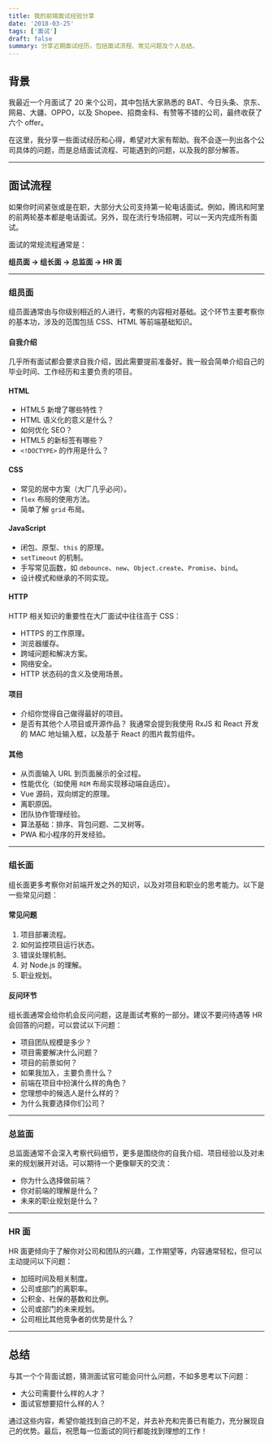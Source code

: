 ```yaml
---
title: 我的前端面试经验分享
date: '2018-03-25'
tags: ['面试']
draft: false
summary: 分享近期面试经历，包括面试流程、常见问题及个人总结。
---
```


## 背景

我最近一个月面试了 20 来个公司，其中包括大家熟悉的 BAT、今日头条、京东、网易、大疆、OPPO，以及 Shopee、招商金科、有赞等不错的公司，最终收获了六个 offer。

在这里，我分享一些面试经历和心得，希望对大家有帮助。我不会逐一列出各个公司具体的问题，而是总结面试流程、可能遇到的问题，以及我的部分解答。

---

## 面试流程

如果你时间紧张或是在职，大部分大公司支持第一轮电话面试。例如，腾讯和阿里的前两轮基本都是电话面试。另外，现在流行专场招聘，可以一天内完成所有面试。

面试的常规流程通常是：

**组员面 → 组长面 → 总监面 → HR 面**

---

### 组员面

组员面通常由与你级别相近的人进行，考察的内容相对基础。这个环节主要考察你的基本功，涉及的范围包括 CSS、HTML 等前端基础知识。

#### 自我介绍
几乎所有面试都会要求自我介绍，因此需要提前准备好。我一般会简单介绍自己的毕业时间、工作经历和主要负责的项目。

#### HTML
- HTML5 新增了哪些特性？
- HTML 语义化的意义是什么？
- 如何优化 SEO？
- HTML5 的新标签有哪些？
- `<!DOCTYPE>` 的作用是什么？

#### CSS
- 常见的居中方案（大厂几乎必问）。
- `flex` 布局的使用方法。
- 简单了解 `grid` 布局。

#### JavaScript
- 闭包、原型、`this` 的原理。
- `setTimeout` 的机制。
- 手写常见函数，如 `debounce`、`new`、`Object.create`、`Promise`、`bind`。
- 设计模式和继承的不同实现。

#### HTTP
HTTP 相关知识的重要性在大厂面试中往往高于 CSS：
- HTTPS 的工作原理。
- 浏览器缓存。
- 跨域问题和解决方案。
- 网络安全。
- HTTP 状态码的含义及使用场景。

#### 项目
- 介绍你觉得自己做得最好的项目。
- 是否有其他个人项目或开源作品？
  我通常会提到我使用 RxJS 和 React 开发的 MAC 地址输入框，以及基于 React 的图片裁剪组件。

#### 其他
- 从页面输入 URL 到页面展示的全过程。
- 性能优化（如使用 `REM` 布局实现移动端自适应）。
- Vue 源码，双向绑定的原理。
- 离职原因。
- 团队协作管理经验。
- 算法基础：排序、背包问题、二叉树等。
- PWA 和小程序的开发经验。

---

### 组长面

组长面更多考察你对前端开发之外的知识，以及对项目和职业的思考能力。以下是一些常见问题：

#### 常见问题
1. 项目部署流程。
2. 如何监控项目运行状态。
3. 错误处理机制。
4. 对 Node.js 的理解。
5. 职业规划。

#### 反问环节
组长面通常会给你机会反问问题，这是面试考察的一部分。建议不要问待遇等 HR 会回答的问题，可以尝试以下问题：
- 项目团队规模是多少？
- 项目需要解决什么问题？
- 项目的前景如何？
- 如果我加入，主要负责什么？
- 前端在项目中扮演什么样的角色？
- 您理想中的候选人是什么样的？
- 为什么我要选择你们公司？

---

### 总监面

总监面通常不会深入考察代码细节，更多是围绕你的自我介绍、项目经验以及对未来的规划展开对话。可以期待一个更像聊天的交流：

- 你为什么选择做前端？
- 你对前端的理解是什么？
- 未来的职业规划是什么？

---

### HR 面

HR 面更倾向于了解你对公司和团队的兴趣，工作期望等，内容通常轻松，但可以主动提问以下问题：

- 加班时间及相关制度。
- 公司或部门的离职率。
- 公积金、社保的基数和比例。
- 公司或部门的未来规划。
- 公司相比其他竞争者的优势是什么？

---

## 总结

与其一个个背面试题，猜测面试官可能会问什么问题，不如多思考以下问题：
- 大公司需要什么样的人才？
- 面试官想要招什么样的人？

通过这些内容，希望你能找到自己的不足，并去补充和完善已有能力，充分展现自己的优势。最后，祝愿每一位面试的同行都能找到理想的工作！